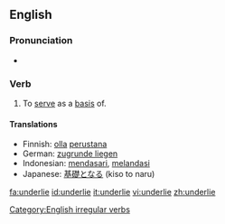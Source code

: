 ==English==
===Pronunciation===
*{{IPA|/ʌndəɻ'laɪ/}}

===Verb===
{{en-verb|underlies|underlying|underlay|underlain}}

# To [[serve]] as a [[basis]] of.

====Translations====
*Finnish: [[olla]] [[perustana]]
*German: [[zugrunde liegen]]
*Indonesian: [[dasar|mendasari]], [[landas|melandasi]]
*Japanese: [[基礎]]となる (kiso to naru)

[[Category:English irregular verbs]]

[[fa:underlie]]
[[id:underlie]]
[[it:underlie]]
[[vi:underlie]]
[[zh:underlie]]